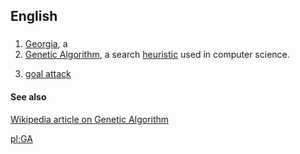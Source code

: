 ==English==

==={{Abbreviation}}===
# [[Georgia]], a {{USstate}}
# [[Genetic Algorithm]], a search [[heuristic]] used in computer science.
# {{netball}} [[goal attack]]
====See also====
[[w:en:Genetic algorithm|Wikipedia article on Genetic Algorithm]]

[[pl:GA]]